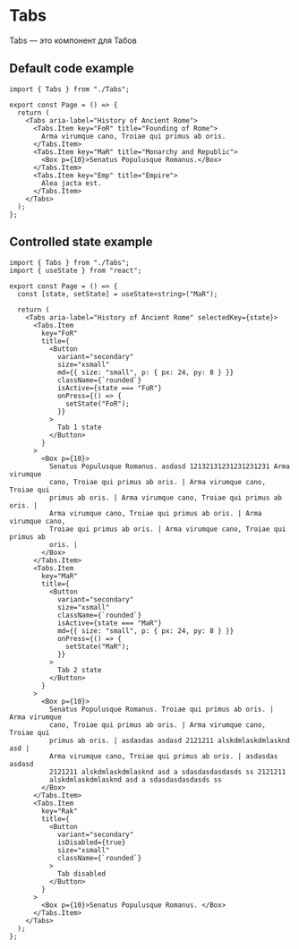 
<Meta of={stories} />

# Tabs

Tabs — это компонент для Табов

<Controls />

## Default code example

<Canvas of={stories.Default} />

```tsx
import { Tabs } from "./Tabs";

export const Page = () => {
  return (
    <Tabs aria-label="History of Ancient Rome">
      <Tabs.Item key="FoR" title="Founding of Rome">
        Arma virumque cano, Troiae qui primus ab oris.
      </Tabs.Item>
      <Tabs.Item key="MaR" title="Monarchy and Republic">
        <Box p={10}>Senatus Populusque Romanus.</Box>
      </Tabs.Item>
      <Tabs.Item key="Emp" title="Empire">
        Alea jacta est.
      </Tabs.Item>
    </Tabs>
  );
};
```

## Controlled state example

<Canvas of={stories.WithControlledState} />

```tsx
import { Tabs } from "./Tabs";
import { useState } from "react";

export const Page = () => {
  const [state, setState] = useState<string>("MaR");

  return (
    <Tabs aria-label="History of Ancient Rome" selectedKey={state}>
      <Tabs.Item
        key="FoR"
        title={
          <Button
            variant="secondary"
            size="xsmall"
            md={{ size: "small", p: { px: 24, py: 8 } }}
            className={`rounded`}
            isActive={state === "FoR"}
            onPress={() => {
              setState("FoR");
            }}
          >
            Tab 1 state
          </Button>
        }
      >
        <Box p={10}>
          Senatus Populusque Romanus. asdasd 12132131231231231231 Arma virumque
          cano, Troiae qui primus ab oris. | Arma virumque cano, Troiae qui
          primus ab oris. | Arma virumque cano, Troiae qui primus ab oris. |
          Arma virumque cano, Troiae qui primus ab oris. | Arma virumque cano,
          Troiae qui primus ab oris. | Arma virumque cano, Troiae qui primus ab
          oris. |
        </Box>
      </Tabs.Item>
      <Tabs.Item
        key="MaR"
        title={
          <Button
            variant="secondary"
            size="xsmall"
            className={`rounded`}
            isActive={state === "MaR"}
            md={{ size: "small", p: { px: 24, py: 8 } }}
            onPress={() => {
              setState("MaR");
            }}
          >
            Tab 2 state
          </Button>
        }
      >
        <Box p={10}>
          Senatus Populusque Romanus. Troiae qui primus ab oris. | Arma virumque
          cano, Troiae qui primus ab oris. | Arma virumque cano, Troiae qui
          primus ab oris. | asdasdas asdasd 2121211 alskdmlaskdmlasknd asd |
          Arma virumque cano, Troiae qui primus ab oris. | asdasdas asdasd
          2121211 alskdmlaskdmlasknd asd a sdasdasdasdasds ss 2121211
          alskdmlaskdmlasknd asd a sdasdasdasdasds ss
        </Box>
      </Tabs.Item>
      <Tabs.Item
        key="Rak"
        title={
          <Button
            variant="secondary"
            isDisabled={true}
            size="xsmall"
            className={`rounded`}
          >
            Tab disabled
          </Button>
        }
      >
        <Box p={10}>Senatus Populusque Romanus. </Box>
      </Tabs.Item>
    </Tabs>
  );
};
```
